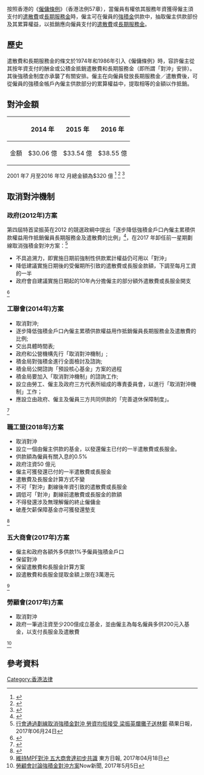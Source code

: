 按照香港的《[[僱傭條例|僱傭條例]]》（香港法例57章），當僱員有權依其服務年資獲得僱主須支付的[[遣散費|遣散費]]或[[長期服務金|長期服務金]]時，僱主可在僱員的[[強積金|強積金]]供款中，抽取僱主供款部份及其累算權益，以抵銷應向僱員支付的[[遣散費|遣散費]]或[[長期服務金|長期服務金]]。

== 歷史 ==
遣散費和長期服務金的條文於1974年和1986年引入《僱傭條例》時，容許僱主從其按年資支付的酬金或公積金抵銷遣散費和長期服務金（即所謂「對沖」安排）。其後強積金制度亦承襲了有關安排。僱主在向僱員發放長期服務金／遣散費後，可從僱員的強積金帳戶內僱主供款部分的累算權益中，提取相等的金額以作抵銷。

== 對沖金額 ==
{| class="wikitable"
|-
!  !! 2014 年 !! 2015 年 !! 2016 年
|-
| 金額 || $30.06 億 || $33.54 億 || $38.55 億
|}
2001 年7 月至2016 年12 月總金額為$320 億
<ref>{{Cite web |url=http://www.mpfa.org.hk/tch/information_centre/statistics/MPF_Statistical_Report/files/Statistical_Report_on_SP_LSP-c.pdf |title=以強積金累算權益抵銷遣散費及長期服務金的申索統計報告（2014 年1 月1 日至2014 年12 月31 日） |accessdate=2018-01-06 |archive-date=2017-06-17 |archive-url=https://web.archive.org/web/20170617140232/http://www.mpfa.org.hk/tch/information_centre/statistics/MPF_Statistical_Report/files/Statistical_Report_on_SP_LSP-c.pdf |dead-url=no }}</ref>
<ref>{{Cite web |url=http://www.mpfa.org.hk/tch/information_centre/statistics/MPF_Statistical_Report/files/Statistical_Report_on_SP_LSP_Offsetting_2015-c.pdf |title=以強積金累算權益抵銷遣散費及長期服務金的申索統計報告（2014 年1 月1 日至2014 年12 月31 日） |accessdate=2018-01-06 |archive-date=2016-08-03 |archive-url=https://web.archive.org/web/20160803222851/http://www.mpfa.org.hk/tch/information_centre/statistics/MPF_Statistical_Report/files/Statistical_Report_on_SP_LSP_Offsetting_2015-c.pdf |dead-url=no }}</ref>
<ref>{{Cite web |url=http://www.mpfa.org.hk/tch/information_centre/statistics/MPF_Statistical_Report/files/Statistical_Report_on_SP_LSP_Offsetting_2016-c.pdf |title=以強積金累算權益抵銷遣散費及長期服務金的申索統計報告（2014 年1 月1 日至2014 年12 月31 日） |accessdate=2018-01-06 |archive-date=2017-06-17 |archive-url=https://web.archive.org/web/20170617152510/http://www.mpfa.org.hk/tch/information_centre/statistics/MPF_Statistical_Report/files/Statistical_Report_on_SP_LSP_Offsetting_2016-c.pdf |dead-url=no }}</ref>

== 取消對沖機制 ==
=== 政府(2012年)方案 ===
第四屆特首梁振英在2012 的競選政綱中提出「逐步降低強積金戶口內僱主累積供款權益用作抵銷僱員長期服務金及遣散費的比例」<ref>{{Cite web |url=http://www.ceo.gov.hk/archive/2017/sim/pdf/manifesto.pdf |title=行政長官競選政綱 |accessdate=2018-01-06 |archive-date=2018-01-06 |archive-url=https://web.archive.org/web/20180106173548/http://www.ceo.gov.hk/archive/2017/sim/pdf/manifesto.pdf |dead-url=no }}</ref>，在2017 年卸任前一星期劃線取消強積金對沖方案：<ref>[https://hk.news.appledaily.com/local/daily/article/20170624/20066995 行會通過劃線取消強積金對沖 勞資均拒接受 梁振英爛攤子送林鄭] {{Wayback|url=https://hk.news.appledaily.com/local/daily/article/20170624/20066995 |date=20180106174512 }}蘋果日報，2017年06月24日</ref>
* 不具追溯力，即實施日期前強制性供款累計權益仍可用以「對沖」
* 降低建議實施日期後的受僱期所引致的遣散費或長服金款額，下調至每月工資的一半
* 政府會自建議實施日期起的10年內分擔僱主的部分額外遣散費或長服金開支
<ref>{{Cite web |url=http://gia.info.gov.hk/general/201706/23/P2017062300965_261682_1_1498223934186.pdf |title=逐步取消強積金「對沖」記者簡介會 |accessdate=2018-01-06 |archive-date=2018-01-06 |archive-url=https://web.archive.org/web/20180106174317/http://gia.info.gov.hk/general/201706/23/P2017062300965_261682_1_1498223934186.pdf |dead-url=no }}</ref>
=== 工聯會(2014年)方案 ===
* 取消對沖;
* 逐步降低強積金戶口內僱主累積供款權益用作抵銷僱員長期服務金及遣散費的比例;
* 交出具體時間表;
* 政府和公營機構先行「取消對沖機制」;
* 積金局對強積金進行全面檢討及諮詢;
* 積金局公開諮詢「預設核心基金」方案的過程
* 積金局要加入「取消對沖機制」的諮詢工作;
* 設立由勞工、僱主及政府三方代表所組成的專責委員會，以進行「取消對沖機制」工作；
* 應設立由政府、僱主及僱員三方共同供款的「完善退休保障制度」。
<ref>{{Cite web |url=http://www.ftu.org.hk/zh-hant/news/news_detail/?news_id=1779 |title=強積金漏洞多　工友退休好坎坷 |accessdate=2014-02-06 |archive-date=2021-12-24 |archive-url=https://web.archive.org/web/20211224031448/http://www.ftu.org.hk/zh-hant/news/news_detail/?news_id=1779 |dead-url=no }}</ref>

=== 職工盟(2018年)方案 ===
* 取消對沖
* 設立一個由僱主供款的基金，以發還僱主已付的一半遣散費或長服金。
* 供款額為僱員有關入息的0.5%
* 政府注資50 億元
* 僱主可獲發還已付的一半遣散費或長服金
* 遣散費及長服金計算方式不變
* 不可「對沖」劃線後年資引致的遣散費或長服金
* 調低可「對沖」劃線前遣散費或長服金的款額
* 不得發還涉及無理解僱的終止僱傭金
* 破產欠薪保障基金亦可獲發還墊支
<ref>{{Cite web |url=http://gia.info.gov.hk/general/201706/23/P2017062300965_261682_1_1498223934186.pdf |title=香港職工會聯盟 有關取消強積金對沖的意見書 |accessdate=2018-01-06 |archive-date=2018-01-06 |archive-url=https://web.archive.org/web/20180106174317/http://gia.info.gov.hk/general/201706/23/P2017062300965_261682_1_1498223934186.pdf |dead-url=no }}</ref>

=== 五大商會(2017年)方案 ===
* 僱主和政府各額外多供款1%予僱員強積金戶口
* 保留對沖
* 保留遣散費和長服金計算方案
* 設遣散費和長服金提取金額上限在3萬港元
<ref>[http://hk.on.cc/hk/bkn/cnt/news/20170418/bkn-20170418123627517-0418_00822_001.html 維持MPF對沖 五大商會達初步共識] {{Wayback|url=http://hk.on.cc/hk/bkn/cnt/news/20170418/bkn-20170418123627517-0418_00822_001.html |date=20170521222157 }}東方日報, 2017年04月18日</ref>

=== 勞顧會(2017年)方案 ===
* 取消對沖
* 政府一筆過注資至少200億成立基金，並由僱主為每名僱員多供200元入基金，以支付長服金及遣散費
<ref>[http://news.now.com/home/local/player?newsId=220065 勞顧會討論強積金對沖方案]Now新聞, 2017年5月5日</ref>

== 參考資料 ==
{{reflist}}

[[Category:香港法律|Category:香港法律]]